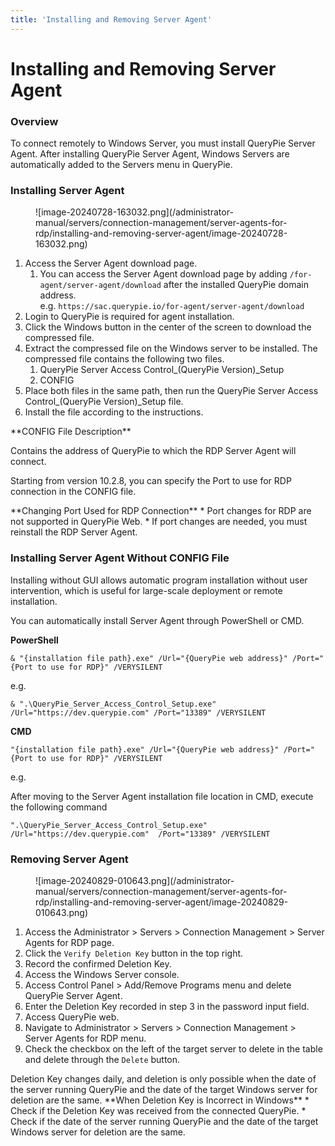 ```yaml
---
title: 'Installing and Removing Server Agent'
---
```



# Installing and Removing Server Agent

### Overview

To connect remotely to Windows Server, you must install QueryPie Server Agent. After installing QueryPie Server Agent, Windows Servers are automatically added to the Servers menu in QueryPie.


### Installing Server Agent

<figure data-layout="center" data-align="center">
![image-20240728-163032.png](/administrator-manual/servers/connection-management/server-agents-for-rdp/installing-and-removing-server-agent/image-20240728-163032.png)
</figure>

1. Access the Server Agent download page.
    1. You can access the Server Agent download page by adding `/for-agent/server-agent/download` after the installed QueryPie domain address.<br/>e.g. `https://sac.querypie.io/for-agent/server-agent/download`
2. Login to QueryPie is required for agent installation.
3. Click the Windows button in the center of the screen to download the compressed file.
4. Extract the compressed file on the Windows server to be installed. The compressed file contains the following two files.
    1. QueryPie Server Access Control_(QueryPie Version)_Setup
    2. CONFIG
5. Place both files in the same path, then run the QueryPie Server Access Control_(QueryPie Version)_Setup file.
6. Install the file according to the instructions. 

<Callout type="info">
**CONFIG File Description**

Contains the address of QueryPie to which the RDP Server Agent will connect.

Starting from version 10.2.8, you can specify the Port to use for RDP connection in the CONFIG file.
</Callout>

<Callout type="important">
**Changing Port Used for RDP Connection**
* Port changes for RDP are not supported in QueryPie Web.
* If port changes are needed, you must reinstall the RDP Server Agent.
</Callout>


### Installing Server Agent Without CONFIG File

Installing without GUI allows automatic program installation without user intervention, which is useful for large-scale deployment or remote installation.

You can automatically install Server Agent through PowerShell or CMD.

**PowerShell**
```
& "{installation file path}.exe" /Url="{QueryPie web address}" /Port="{Port to use for RDP}" /VERYSILENT
```

e.g.
```
& ".\QueryPie_Server_Access_Control_Setup.exe" /Url="https://dev.querypie.com" /Port="13389" /VERYSILENT
```


**CMD**
```
"{installation file path}.exe" /Url="{QueryPie web address}" /Port="{Port to use for RDP}" /VERYSILENT
```

e.g.

After moving to the Server Agent installation file location in CMD, execute the following command
```
".\QueryPie_Server_Access_Control_Setup.exe" /Url="https://dev.querypie.com"  /Port="13389" /VERYSILENT
```


### Removing Server Agent

<figure data-layout="center" data-align="center">
![image-20240829-010643.png](/administrator-manual/servers/connection-management/server-agents-for-rdp/installing-and-removing-server-agent/image-20240829-010643.png)
</figure>

1. Access the Administrator &gt; Servers &gt; Connection Management &gt; Server Agents for RDP page.
2. Click the `Verify Deletion Key` button in the top right.
3. Record the confirmed Deletion Key.
4. Access the Windows Server console.
5. Access Control Panel &gt; Add/Remove Programs menu and delete QueryPie Server Agent.
6. Enter the Deletion Key recorded in step 3 in the password input field.
7. Access QueryPie web.
8. Navigate to Administrator &gt; Servers &gt; Connection Management &gt; Server Agents for RDP menu.
9. Check the checkbox on the left of the target server to delete in the table and delete through the `Delete` button.


<Callout type="info">
Deletion Key changes daily, and deletion is only possible when the date of the server running QueryPie and the date of the target Windows server for deletion are the same.
</Callout>

<Callout type="important">
**When Deletion Key is Incorrect in Windows**
* Check if the Deletion Key was received from the connected QueryPie.
* Check if the date of the server running QueryPie and the date of the target Windows server for deletion are the same.
</Callout>
